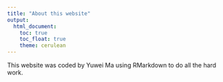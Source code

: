 ```yaml
---
title: "About this website"
output: 
  html_document:
    toc: true
    toc_float: true
    theme: cerulean
---
```

This website was coded by Yuwei Ma using RMarkdown to do all the hard work. 
